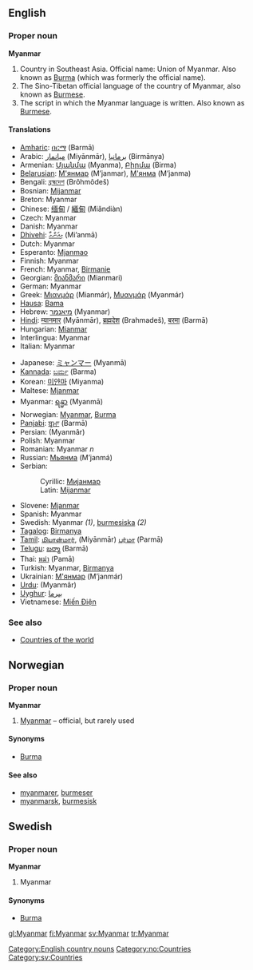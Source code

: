 ==English==

===Proper noun===
'''Myanmar'''

# Country in Southeast Asia. Official name: Union of Myanmar. Also known as [[Burma]] (which was formerly the official name).
# The Sino-Tibetan official language of the country of Myanmar, also known as [[Burmese]].
# The script in which the Myanmar language is written. Also known as [[Burmese]].

====Translations====
{{top}}
*[[Amharic]]: [[በርማ]] (Barmā)
*Arabic: [[ميانمار]] (Miyānmār), [[برمانيا]] (Birmānya)
*Armenian: [[Մյանմա]] (Myanma), [[Բիրմա]] (Birma)
*[[Belarusian]]: [[М'янмар]] (M’janmar), [[М'янма]] (M’janma)
*Bengali: [[ব্রহ্মদেশ]] (Brôhmôdeš)
*Bosnian: [[Mijanmar]] {{m}}
*Breton: Myanmar
*Chinese: [[缅甸]] / [[緬甸]] (Miǎndiàn)
*Czech: Myanmar
*Danish: Myanmar
*[[Dhivehi]]: [[މިއަންމާ]] (Mi’anmā)
*Dutch: Myanmar
*Esperanto: [[Mjanmao]]
*Finnish: Myanmar
*French: Myanmar, [[Birmanie]]
*Georgian: [[მიანმარი]] (Mianmari)
*German: Myanmar
*Greek: [[Μιανμάρ]] (Mianmár), [[Μυανμάρ]] (Myanmár)
*[[Hausa]]: [[Bama]]
*Hebrew: [[מיאנמר]] (Myanmar)
*[[Hindi]]: [[म्यानमार]] (Myānmār), [[ब्रह्मदेश]] (Brahmadeš), [[बरमा]] (Barmā)
*Hungarian: [[Mianmar]]
*Interlingua: Myanmar
*Italian: Myanmar
{{mid}}
*Japanese: [[ミャンマー]] (Myanmā)
*[[Kannada]]: [[ಬರ್ಮ]] (Barma)
*Korean: [[미얀마]] (Miyanma)
*Maltese: [[Mjanmar]]
*Myanmar: [[ရန္မာ]] (Myanmā)
*Norwegian: [[#Norwegian|Myanmar]], [[Burma#Norwegian|Burma]]
*[[Panjabi]]: [[ਬਰ੍ਮਾ]] (Barmā)
*Persian: {{FAchar|[[میانمار]]}} (Myanmâr)
*Polish: Myanmar
*Romanian: Myanmar ''n''
*Russian: [[Мьянма]] (M’janmá) {{f}}
*Serbian:
*:Cyrillic: [[Мијанмар]] {{m}}
*:Latin: [[Mijanmar#Serbian|Mijanmar]] {{m}}
*Slovene: [[Mjanmar]]
*Spanish: Myanmar
*Swedish: Myanmar ''(1)'', [[burmesiska]] ''(2)''
*[[Tagalog]]: [[Birmanya]]
*[[Tamil]]: [[மியான்மார்]], (Miyānmār) [[பர்மா]] (Parmā)
*[[Telugu]]: [[బర్మా]] (Barmā)
*Thai: [[พม่า]] (Pamā)
*Turkish: Myanmar, [[Birmanya]]
*Ukrainian: [[М'янмар]] (M’janmár) {{m}}
*[[Urdu]]: {{FAchar|[[میانمار]]}} (Myanmâr)
*[[Uyghur]]: [[ﺑﯩﺮﻣﺎ]]
*Vietnamese: [[Miến Điện]]
{{bottom}}

===See also===
*[[Countries of the world]]

[[Category:English country nouns]]

==Norwegian==
===Proper noun===
[[Category:no:Countries]]
'''Myanmar'''
#[[#English|Myanmar]] &ndash; official, but rarely used
====Synonyms====
*[[Burma#Norwegian|Burma]]
====See also====
*[[myanmarer]], [[burmeser]]
*[[myanmarsk]], [[burmesisk]]

==Swedish==
===Proper noun===
'''Myanmar'''
#Myanmar
====Synonyms====
*[[Burma]]

[[Category:sv:Countries]]

[[gl:Myanmar]]
[[fi:Myanmar]]
[[sv:Myanmar]]
[[tr:Myanmar]]